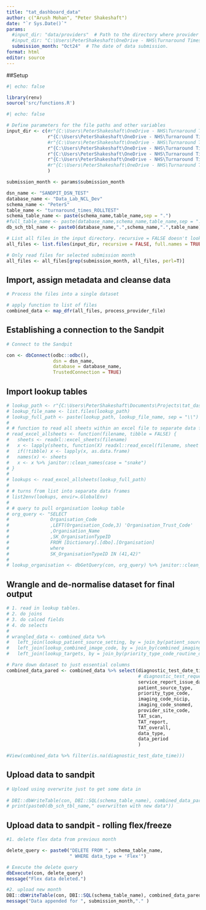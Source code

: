 ```yaml
---
title: "tat_dashboard_data"
author: c("Arush Mohan", "Peter Shakeshaft")
date: "`r Sys.Date()`"
params:
  #input_dir: "data/providers"  # Path to the directory where provider folders are stored
  #input_dir: "C:\Users\PeterShakeshaft\OneDrive - NHS\Turnaround Times\Provider Submissions\GOSH"
  submission_month: "Oct24"  # The date of data submission.
format: html
editor: source
---
```


##Setup

```r
#| echo: false

library(renv) 
source('src/functions.R')

```

```r
#| echo: false

# Define parameters for the file paths and other variables
input_dir <- c(#r"{C:\Users\PeterShakeshaft\OneDrive - NHS\Turnaround Times\Provider Submissions\GOSH}",
               r"{C:\Users\PeterShakeshaft\OneDrive - NHS\Turnaround Times\Provider Submissions\MEH}",
               #r"{C:\Users\PeterShakeshaft\OneDrive - NHS\Turnaround Times\Provider Submissions\NMUH}",
               r"{C:\Users\PeterShakeshaft\OneDrive - NHS\Turnaround Times\Provider Submissions\RFL}",
               r"{C:\Users\PeterShakeshaft\OneDrive - NHS\Turnaround Times\Provider Submissions\RNOH}",
               r"{C:\Users\PeterShakeshaft\OneDrive - NHS\Turnaround Times\Provider Submissions\UCLH}"
               #r"{C:\Users\PeterShakeshaft\OneDrive - NHS\Turnaround Times\Provider Submissions\Whittington}"
               )

submission_month <- params$submission_month

dsn_name <- "SANDPIT_DSN_TEST"
database_name <- "Data_Lab_NCL_Dev"
schema_name <- "PeterS"
table_name <- "turnaround_times_ROLLTEST"
schema_table_name <- paste(schema_name,table_name,sep = ".")
#full_table_name <- paste(database_name,schema_name,table_name,sep = ".")
db_sch_tbl_name <- paste0(database_name,".",schema_name,".",table_name)

# List all files in the input directory. recursive = FALSE doesn't look in subdirectories (e.g. historical/archive folders)
all_files <- list.files(input_dir, recursive = FALSE, full.names = TRUE, pattern = "*.csv")

# Only read files for selected submission month
all_files <- all_files[grep(submission_month, all_files, perl=T)] 
```


## Import, assign metadata and cleanse data

```r

# Process the files into a single dataset

# apply function to list of files
combined_data <- map_dfr(all_files, process_provider_file)

```

## Establishing a connection to the Sandpit

```r

# Connect to the Sandpit

con <- dbConnect(odbc::odbc(), 
                 dsn = dsn_name,
                 database = database_name,
                 TrustedConnection = TRUE)
```

## Import lookup tables

```r
# lookup_path <- r"{C:\Users\PeterShakeshaft\Documents\Projects\tat_dashboard\data\lookups}"
# lookup_file_name <- list.files(lookup_path)
# lookup_full_path <- paste(lookup_path, lookup_file_name, sep = "\\")
# 
# # function to read all sheets within an excel file to separate data frames
# read_excel_allsheets <- function(filename, tibble = FALSE) {
#   sheets <- readxl::excel_sheets(filename)
#   x <- lapply(sheets, function(X) readxl::read_excel(filename, sheet = X)) 
#   if(!tibble) x <- lapply(x, as.data.frame)
#   names(x) <- sheets
#   x <- x %>% janitor::clean_names(case = "snake")
# }
# 
# lookups <- read_excel_allsheets(lookup_full_path)
# 
# # turns from list into separate data frames
# list2env(lookups, envir=.GlobalEnv)
# 
# # query to pull organisation lookup table
# org_query <- "SELECT
#               Organisation_Code
#               ,LEFT(Organisation_Code,3) 'Organisation_Trust_Code'
#               ,Organisation_Name
#               ,SK_OrganisationTypeID
#               FROM [Dictionary].[dbo].[Organisation]
#               where 
#               SK_OrganisationTypeID IN (41,42)"
# 
# lookup_organisation <- dbGetQuery(con, org_query) %>% janitor::clean_names(case = "snake")


```

## Wrangle and de-normalise dataset for final output

```r

# 1. read in lookup tables.
# 2. do joins
# 3. do calced fields
# 4. do selects
# 
# wrangled_data <- combined_data %>% 
#   left_join(lookup_patient_source_setting, by = join_by(patient_source_type == Code)) %>% 
#   left_join(lookup_combined_image_code, by = join_by(combined_imaging_code == Code)) %>% 
#   left_join(lookup_targets, by = join_by(priority_type_code_routine_default == Code))

# Pare down dataset to just essential columns
combined_data_pared <- combined_data %>% select(diagnostic_test_date_time,
                                                # diagnostic_test_request_date_time,
                                                service_report_issue_date_time,
                                                patient_source_type,
                                                priority_type_code,
                                                imaging_code_nicip,
                                                imaging_code_snomed,
                                                provider_site_code,
                                                TAT_scan,
                                                TAT_report,
                                                TAT_overall,
                                                data_type,
                                                data_period
                                                )

#View(combined_data %>% filter(is.na(diagnostic_test_date_time)))
```


## Upload data to sandpit

```r
# Upload using overwrite just to get some data in
                                                
# DBI::dbWriteTable(con, DBI::SQL(schema_table_name), combined_data_pared, row.names=F, overwrite = TRUE) # write to new main table
# print(paste0(db_sch_tbl_name," overwritten with new data"))

```

## Upload data to sandpit - rolling flex/freeze

```r
#1. delete flex data from previous month

delete_query <- paste0("DELETE FROM ", schema_table_name,
                       " WHERE data_type = 'Flex'")

# Execute the delete query
dbExecute(con, delete_query)
message("Flex data deleted.")

#2. upload new month
DBI::dbWriteTable(con, DBI::SQL(schema_table_name), combined_data_pared, row.names=F, append = TRUE) # write to new main table
message("Data appended for ", submission_month,"." )
```


